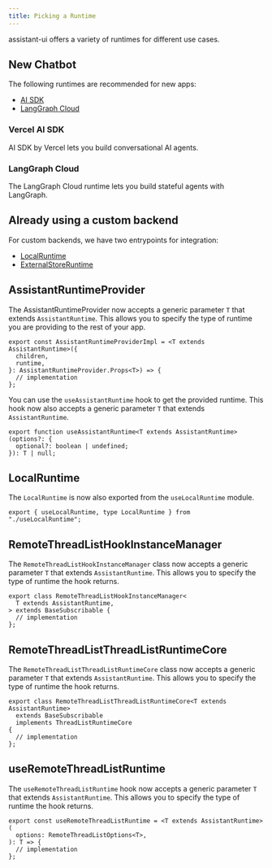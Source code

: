 ```yaml
---
title: Picking a Runtime
---
```


assistant-ui offers a variety of runtimes for different use cases.

## New Chatbot

The following runtimes are recommended for new apps:

- [AI SDK](/docs/runtimes/ai-sdk/use-chat)
- [LangGraph Cloud](/docs/runtimes/langgraph)

### Vercel AI SDK

AI SDK by Vercel lets you build conversational AI agents.

### LangGraph Cloud

The LangGraph Cloud runtime lets you build stateful agents with LangGraph.

## Already using a custom backend

For custom backends, we have two entrypoints for integration:

- [LocalRuntime](/docs/runtimes/custom/local)
- [ExternalStoreRuntime](/docs/runtimes/custom/external-store)

## AssistantRuntimeProvider

The AssistantRuntimeProvider now accepts a generic parameter `T` that extends `AssistantRuntime`. This allows you to specify the type of runtime you are providing to the rest of your app.

```tsx
export const AssistantRuntimeProviderImpl = <T extends AssistantRuntime>({
  children,
  runtime,
}: AssistantRuntimeProvider.Props<T>) => {
  // implementation
};
```

You can use the `useAssistantRuntime` hook to get the provided runtime. This hook now also accepts a generic parameter `T` that extends `AssistantRuntime`.

```tsx
export function useAssistantRuntime<T extends AssistantRuntime>(options?: {
  optional?: boolean | undefined;
}): T | null;
```

## LocalRuntime

The `LocalRuntime` is now also exported from the `useLocalRuntime` module.

```tsx
export { useLocalRuntime, type LocalRuntime } from "./useLocalRuntime";
```

## RemoteThreadListHookInstanceManager

The `RemoteThreadListHookInstanceManager` class now accepts a generic parameter `T` that extends `AssistantRuntime`. This allows you to specify the type of runtime the hook returns.

```tsx
export class RemoteThreadListHookInstanceManager<
  T extends AssistantRuntime,
> extends BaseSubscribable {
  // implementation
};
```

## RemoteThreadListThreadListRuntimeCore

The `RemoteThreadListThreadListRuntimeCore` class now accepts a generic parameter `T` that extends `AssistantRuntime`. This allows you to specify the type of runtime the hook returns.

```tsx
export class RemoteThreadListThreadListRuntimeCore<T extends AssistantRuntime>
  extends BaseSubscribable
  implements ThreadListRuntimeCore
{
  // implementation
};
```

## useRemoteThreadListRuntime

The `useRemoteThreadListRuntime` hook now accepts a generic parameter `T` that extends `AssistantRuntime`. This allows you to specify the type of runtime the hook returns.

```tsx
export const useRemoteThreadListRuntime = <T extends AssistantRuntime>(
  options: RemoteThreadListOptions<T>,
): T => {
  // implementation
};
```